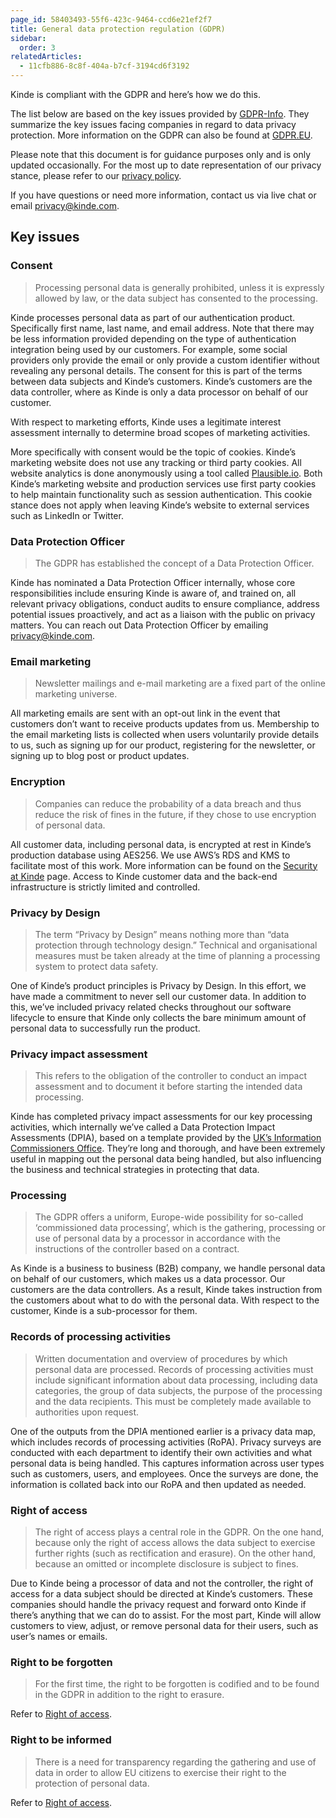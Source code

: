 ```yaml
---
page_id: 58403493-55f6-423c-9464-ccd6e21ef2f7
title: General data protection regulation (GDPR)
sidebar:
  order: 3
relatedArticles:
  - 11cfb886-8c8f-404a-b7cf-3194cd6f3192
---
```


Kinde is compliant with the GDPR and here’s how we do this.

The list below are based on the key issues provided by [GDPR-Info](https://gdpr-info.eu/issues). They summarize the key issues facing companies in regard to data privacy protection. More information on the GDPR can also be found at [GDPR.EU](https://gdpr.eu/).

Please note that this document is for guidance purposes only and is only updated occasionally. For the most up to date representation of our privacy stance, please refer to our [privacy policy](/trust-center/privacy-and-compliance/privacy-policy/).

If you have questions or need more information, contact us via live chat or email [privacy@kinde.com](mailto:privacy@kinde.com).

## **Key issues**

### **Consent**

> Processing personal data is generally prohibited, unless it is expressly allowed by law, or the data subject has consented to the processing.

Kinde processes personal data as part of our authentication product. Specifically first name, last name, and email address. Note that there may be less information provided depending on the type of authentication integration being used by our customers. For example, some social providers only provide the email or only provide a custom identifier without revealing any personal details. The consent for this is part of the terms between data subjects and Kinde’s customers. Kinde’s customers are the data controller, where as Kinde is only a data processor on behalf of our customer.

With respect to marketing efforts, Kinde uses a legitimate interest assessment internally to determine broad scopes of marketing activities.

More specifically with consent would be the topic of cookies. Kinde’s marketing website does not use any tracking or third party cookies. All website analytics is done anonymously using a tool called [Plausible.io](https://plausible.io/). Both Kinde’s marketing website and production services use first party cookies to help maintain functionality such as session authentication. This cookie stance does not apply when leaving Kinde’s website to external services such as LinkedIn or Twitter.

### **Data Protection Officer**

> The GDPR has established the concept of a Data Protection Officer.

Kinde has nominated a Data Protection Officer internally, whose core responsibilities include ensuring Kinde is aware of, and trained on, all relevant privacy obligations, conduct audits to ensure compliance, address potential issues proactively, and act as a liaison with the public on privacy matters. You can reach out Data Protection Officer by emailing privacy@kinde.com.

### **Email marketing**

> Newsletter mailings and e-mail marketing are a fixed part of the online marketing universe.

All marketing emails are sent with an opt-out link in the event that customers don’t want to receive products updates from us. Membership to the email marketing lists is collected when users voluntarily provide details to us, such as signing up for our product, registering for the newsletter, or signing up to blog post or product updates.

### **Encryption**

> Companies can reduce the probability of a data breach and thus reduce the risk of fines in the future, if they chose to use encryption of personal data.

All customer data, including personal data, is encrypted at rest in Kinde’s production database using AES256. We use AWS’s RDS and KMS to facilitate most of this work. More information can be found on the [Security at Kinde](/trust-center/security/security-at-kinde/) page. Access to Kinde customer data and the back-end infrastructure is strictly limited and controlled.

### **Privacy by Design**

> The term “Privacy by Design” means nothing more than “data protection through technology design.” Technical and organisational measures must be taken already at the time of planning a processing system to protect data safety.

One of Kinde’s product principles is Privacy by Design. In this effort, we have made a commitment to never sell our customer data. In addition to this, we’ve included privacy related checks throughout our software lifecycle to ensure that Kinde only collects the bare minimum amount of personal data to successfully run the product.

### **Privacy impact assessment**

> This refers to the obligation of the controller to conduct an impact assessment and to document it before starting the intended data processing.

Kinde has completed privacy impact assessments for our key processing activities, which internally we’ve called a Data Protection Impact Assessments (DPIA), based on a template provided by the [UK’s Information Commissioners Office](https://ico.org.uk/for-organisations/guide-to-data-protection/guide-to-the-general-data-protection-regulation-gdpr/accountability-and-governance/data-protection-impact-assessments/). They’re long and thorough, and have been extremely useful in mapping out the personal data being handled, but also influencing the business and technical strategies in protecting that data.

### **Processing**

> The GDPR offers a uniform, Europe-wide possibility for so-called ‘commissioned data processing’, which is the gathering, processing or use of personal data by a processor in accordance with the instructions of the controller based on a contract.

As Kinde is a business to business (B2B) company, we handle personal data on behalf of our customers, which makes us a data processor. Our customers are the data controllers. As a result, Kinde takes instruction from the customers about what to do with the personal data. With respect to the customer, Kinde is a sub-processor for them.

### **Records of processing activities**

> Written documentation and overview of procedures by which personal data are processed. Records of processing activities must include significant information about data processing, including data categories, the group of data subjects, the purpose of the processing and the data recipients. This must be completely made available to authorities upon request.

One of the outputs from the DPIA mentioned earlier is a privacy data map, which includes records of processing activities (RoPA). Privacy surveys are conducted with each department to identify their own activities and what personal data is being handled. This captures information across user types such as customers, users, and employees. Once the surveys are done, the information is collated back into our RoPA and then updated as needed.

### **Right of access**

> The right of access plays a central role in the GDPR. On the one hand, because only the right of access allows the data subject to exercise further rights (such as rectification and erasure). On the other hand, because an omitted or incomplete disclosure is subject to fines.

Due to Kinde being a processor of data and not the controller, the right of access for a data subject should be directed at Kinde’s customers. These companies should handle the privacy request and forward onto Kinde if there’s anything that we can do to assist. For the most part, Kinde will allow customers to view, adjust, or remove personal data for their users, such as user’s names or emails.

### **Right to be forgotten**

> For the first time, the right to be forgotten is codified and to be found in the GDPR in addition to the right to erasure.

Refer to [Right of access](/trust-center/privacy-and-compliance/gdpr/#right-of-access).

### **Right to be informed**

> There is a need for transparency regarding the gathering and use of data in order to allow EU citizens to exercise their right to the protection of personal data.

Refer to [Right of access](/trust-center/privacy-and-compliance/gdpr/#right-of-access).
